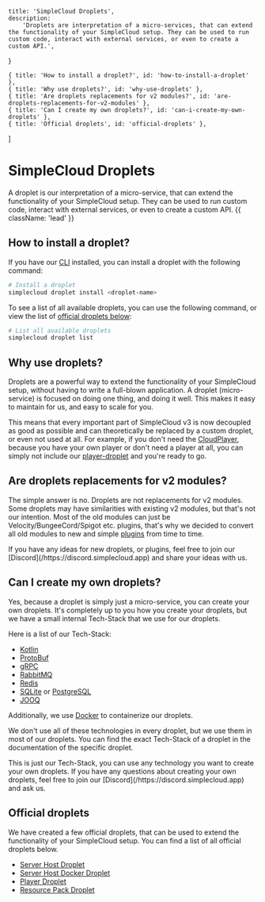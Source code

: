     title: 'SimpleCloud Droplets',
    description:
        'Droplets are interpretation of a micro-services, that can extend the functionality of your SimpleCloud setup. They can be used to run custom code, interact with external services, or even to create a custom API.',
}

    { title: 'How to install a droplet?', id: 'how-to-install-a-droplet' },
    { title: 'Why use droplets?', id: 'why-use-droplets' },
    { title: 'Are droplets replacements for v2 modules?', id: 'are-droplets-replacements-for-v2-modules' },
    { title: 'Can I create my own droplets?', id: 'can-i-create-my-own-droplets' },
    { title: 'Official droplets', id: 'official-droplets' },
]

# SimpleCloud Droplets

A droplet is our interpretation of a micro-service, that can extend the functionality of your SimpleCloud setup. They can be used to run custom code, interact with external services, or even to create a custom API. {{ className: 'lead' }}

## How to install a droplet?

If you have our [CLI](/cli) installed, you can install a droplet with the following command:

```bash
# Install a droplet
simplecloud droplet install <droplet-name>
```

To see a list of all available droplets, you can use the following command, or view the list of [official droplets below](#official-droplets):

```bash
# List all available droplets
simplecloud droplet list
```

## Why use droplets?

Droplets are a powerful way to extend the functionality of your SimpleCloud setup, without having to write a full-blown application. A droplet (micro-service) is focused on doing one thing, and doing it well. This makes it easy to maintain for us, and easy to scale for you.

This means that every important part of SimpleCloud v3 is now decoupled as good as possible and can theoretically be replaced by a custom droplet, or even not used at all.
For example, if you don't need the [CloudPlayer](/droplet/player), because you have your own player or don't need a player at all, you can simply not include our [player-droplet](/droplet/player) and you're ready to go.

## Are droplets replacements for v2 modules?

The simple answer is no. Droplets are not replacements for v2 modules. Some droplets may have similarities with existing v2 modules, but that's not our intention.
Most of the old modules can just be Velocity/BungeeCord/Spigot etc. plugins, that's why we decided to convert all old modules to new and simple [plugins](/plugin) from time to time.

<Note>
    If you have any ideas for new droplets, or plugins, feel free to join our [Discord](/https://discord.simplecloud.app) and share your ideas with us.
</Note>

## Can I create my own droplets?

Yes, because a droplet is simply just a micro-service, you can create your own droplets. It's completely up to you how you create your droplets, but we have a small internal Tech-Stack that we use for our droplets.

Here is a list of our Tech-Stack:
- [Kotlin](https://kotlinlang.org/)
- [ProtoBuf](https://developers.google.com/protocol-buffers)
- [gRPC](https://grpc.io/)
- [RabbitMQ](https://www.rabbitmq.com/)
- [Redis](https://redis.io/)
- [SQLite](https://www.sqlite.org/index.html) or [PostgreSQL](https://www.postgresql.org/)
- [JOOQ](https://www.jooq.org/)

Additionally, we use [Docker](https://www.docker.com/) to containerize our droplets.

We don't use all of these technologies in every droplet, but we use them in most of our droplets. You can find the exact Tech-Stack of a droplet in the documentation of the specific droplet.

<Note>
    This is just our Tech-Stack, you can use any technology you want to create your own droplets. If you have any questions about creating your own droplets, feel free to join our [Discord](/https://discord.simplecloud.app) and ask us.
</Note>

## Official droplets

We have created a few official droplets, that can be used to extend the functionality of your SimpleCloud setup. You can find a list of all official droplets below.
- [Server Host Droplet](/droplet/serverhost)
- [Server Host Docker Droplet](/droplet/serverhost-docker)
- [Player Droplet](/droplet/player)
- [Resource Pack Droplet](/droplet/resourcepack)
